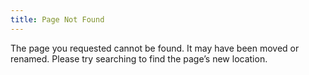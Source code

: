 ```yaml
---
title: Page Not Found
---
```


The page you requested cannot be found. It may have been moved or renamed. Please try searching to find the page's new location.